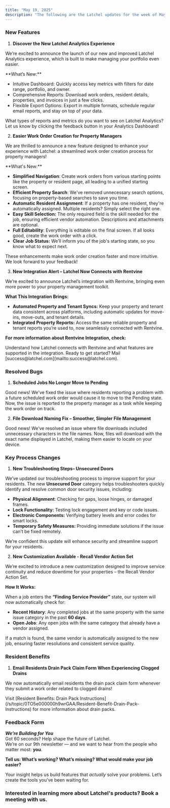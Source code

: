 ```yaml
---
title: "May 19, 2025"
description: "The following are the Latchel updates for the week of May 19, 2025."
---
```


### **New Features**

1. **Discover the New Latchel Analytics Experience**

We’re excited to announce the launch of our new and improved Latchel Analytics experience, which is built to make managing your portfolio even easier.

<Check>
  **What’s New:**

  - Intuitive Dashboard: Quickly access key metrics with filters for date range, portfolio, and owner.
  - Comprehensive Reports: Download work orders, resident details, properties, and invoices in just a few clicks.
  - Flexible Export Options: Export in multiple formats, schedule regular email reports, and stay on top of your data.
</Check>

What types of reports and metrics do you want to see on Latchel Analytics? Let us know by clicking the feedback button in your Analytics Dashboard\!

<CardGroup cols={2}>
  <Card title="Check out your Analytics Dashboard here!" icon="chart-column" iconType="duotone" color="#ff9b8a" horizontal href="https://app.latchel.com/admin/analytics">
    
  </Card>
</CardGroup>

2. **Easier Work Order Creation for Property Managers**

We are thrilled to announce a new feature designed to enhance your experience with Latchel: a streamlined work order creation process for property managers\!

<Check>
  **What's New:**

  - **Simplified Navigation**: Create work orders from various starting points like the property or resident page, all leading to a unified starting screen.
  - **Efficient Property Search**: We've removed unnecessary search options, focusing on property-based searches to save you time.
  - **Automatic Resident Assignment**: If a property has one resident, they're automatically assigned. Multiple residents? Simply select the right one.
  - **Easy Skill Selection:** The only required field is the skill needed for the job, ensuring efficient vendor automation. Descriptions and attachments are optional.
  - **Full Editability**: Everything is editable on the final screen. If all looks good, create the work order with a click.
  - **Clear Job Status:** We’ll inform you of the job's starting state, so you know what to expect next.
</Check>

These enhancements make work order creation faster and more intuitive. We look forward to your feedback\!

3. **New Integration Alert – Latchel Now Connects with Rentvine**

We’re excited to announce Latchel’s integration with Rentvine, bringing even more power to your property management toolkit.

**What This Integration Brings:**

- **Automated Property and Tenant Syncs:** Keep your property and tenant data consistent across platforms, including automatic updates for move-ins, move-outs, and tenant details.
- **Integrated Property Reports:** Access the same reliable property and tenant reports you’re used to, now seamlessly connected with Rentvine.

**For more information about Rentvine Integration, check:**

<Card title="Rentvine Integration Reference Guide" icon="leaf" iconType="duotone" color="#ff9b8a" href="/s/topic/0TO5e000000h9wqGAA/Rentvine-Integration-Reference-Guide">
  Understand how Latchel connects with Rentvine and what features are supported in the integration.
</Card>

<Tip>
  Ready to get started? Mail [success@latchel.com](mailto:success@latchel.com).
</Tip>

### **Resolved Bugs**

1. **Scheduled Jobs No Longer Move to Pending**

Good news\! We've fixed the issue where residents reporting a problem with a future scheduled work order would cause it to move to the Pending state. Now, the issue is reported to the property manager as a task while keeping the work order on track.

2. **File Download Naming Fix – Smoother, Simpler File Management**

Good news\! We’ve resolved an issue where file downloads included unnecessary characters in the file names. Now, files will download with the exact name displayed in Latchel, making them easier to locate on your device.

### **Key Process Changes**

1. **New Troubleshooting Steps– Unsecured Doors**

We’ve updated our troubleshooting process to improve support for your residents. The new **Unsecured Door** category helps troubleshooters quickly identify and resolve common door security issues, including:

- **Physical Alignment**: Checking for gaps, loose hinges, or damaged frames.
- **Lock Functionality:** Testing lock engagement and key or code issues.
- **Electronic Components:** Verifying battery levels and error codes for smart locks.
- **Temporary Safety Measures:** Providing immediate solutions if the issue can’t be fixed remotely.

We’re confident this update will enhance security and streamline support for your residents.

2. **New Customization Available - Recall Vendor Action Set**

We’re excited to introduce a new customization designed to improve service continuity and reduce downtime for your properties – the Recall Vendor Action Set.

**How It Works:**

When a job enters the **“Finding Service Provider”** state, our system will now automatically check for:

- **Recent History**: Any completed jobs at the same property with the same issue category in the past **60 days**.
- **Open Jobs**: Any open jobs with the same category that already have a vendor assigned.

If a match is found, the same vendor is automatically assigned to the new job, ensuring faster resolutions and consistent service quality.

### **Resident Benefits**

1. **Email Residents Drain Pack Claim Form When Experiencing Clogged Drains**

We now automatically email residents the drain pack claim form whenever they submit a work order related to clogged drains\!

<Tip>
  Visit [Resident Benefits: Drain Pack Instructions](/s/topic/0TO5e000000h9wrGAA/Resident-Benefit-Drain-Pack-Instructions) for more information about drain packs.
</Tip>

### **Feedback Form**

**_We’re Building for You_**\
Got 60 seconds? Help shape the future of Latchel.\
We’re on our 9th newsletter — and we want to hear from the people who matter most: **you**.

**Tell us: What’s working? What’s missing? What would make your job easier?**

<CardGroup cols={2}>
  <Card title="Share your feedback here — it’s quick and impactful." icon="message-pen" iconType="duotone" color="#ff9b8a" horizontal href="https://forms.gle/fndzwWLczhkWjBQc8">
    
  </Card>
</CardGroup>

Your insight helps us build features that _actually_ solve your problems. Let’s create the tools you’ve been waiting for.

### **Interested in learning more about Latchel's products? Book a meeting with us.**

<CardGroup cols={2}>
  <Card title="Get a Demo" icon="comments-question-check" iconType="duotone" color="#ff9b8a" horizontal href="https://latchel.com/demo-request-releases/">
    
  </Card>
</CardGroup>